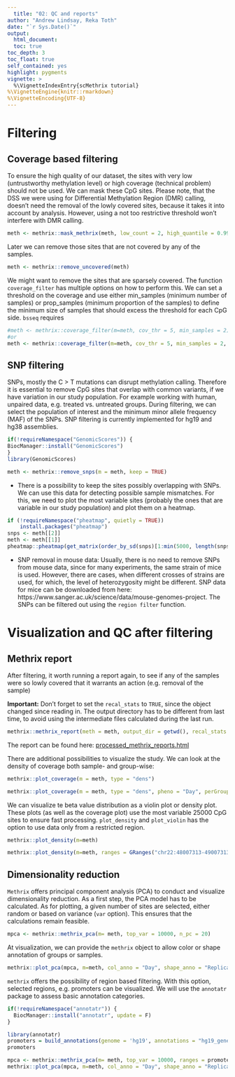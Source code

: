 ```yaml
---
  title: "02: QC and reports"
author: "Andrew Lindsay, Reka Toth"
date: "`r Sys.Date()`"
output: 
  html_document:
  toc: true
toc_depth: 3
toc_float: true
self_contained: yes
highlight: pygments
vignette: >
  %\VignetteIndexEntry{scMethrix tutorial}
%\VignetteEngine{knitr::rmarkdown}
%\VignetteEncoding{UTF-8}
---
```


# Filtering

## Coverage based filtering 

To ensure the high quality of our dataset, the sites with very low (untrustworthy methylation level) or high coverage (technical problem) should not be used. We can mask these CpG sites. Please note, that the DSS we were using for Differential Methylation Region (DMR) calling, doesn't need the removal of the lowly covered sites, because it takes it into account by analysis. However, using a not too restrictive threshold won't interfere with DMR calling. 

```r
meth <- methrix::mask_methrix(meth, low_count = 2, high_quantile = 0.99) 
```

Later we can remove those sites that are not covered by any of the samples. 

```r
meth <- methrix::remove_uncovered(meth) 
```

We might want to remove the sites that are sparsely covered. The function `coverage_filter` has multiple options on how to perform this. We can set a threshold on the coverage and use either min_samples (minimum number of samples) or prop_samples (minimum proportion of the samples) to define the minimum size of samples that should excess the threshold for each CpG side. `bsseq` requires 

```r
#meth <- methrix::coverage_filter(m=meth, cov_thr = 5, min_samples = 2)
#or
meth <- methrix::coverage_filter(m=meth, cov_thr = 5, min_samples = 2, group="Day")
```

## SNP filtering

SNPs, mostly the C > T mutations can disrupt methylation calling. Therefore it is essential to remove CpG sites that overlap with common variants, if we have variation in our study population. For example working with human, unpaired data, e.g. treated vs. untreated groups. 
During filtering, we can select the population of interest and the minimum minor allele frequency (MAF) of the SNPs.
SNP filtering is currently implemented for hg19 and hg38 assemblies. 


```r
if(!requireNamespace("GenomicScores")) {
BiocManager::install("GenomicScores")
}
library(GenomicScores) 
```

```r
meth <- methrix::remove_snps(m = meth, keep = TRUE)
```
* There is a possibility to keep the sites possibly overlapping with SNPs. We can use this data for detecting possible sample mismatches. For this, we need to plot the most variable sites (probably the ones that are variable in our study population) and plot them on a heatmap. 

```r
if (!requireNamespace("pheatmap", quietly = TRUE))
    install.packages("pheatmap")
snps <- meth[[2]]
meth <- meth[[1]]
pheatmap::pheatmap(get_matrix(order_by_sd(snps)[1:min(5000, length(snps)),]))
```


* SNP removal in mouse data: 
  Usually, there is no need to remove SNPs from mouse data, since for many experiments, the same strain of mice is used. However, there are cases, when different crosses of strains are used, for which, the level of heterozygosity might be different. SNP data for mice can be downloaded from here: https://www.sanger.ac.uk/science/data/mouse-genomes-project. The SNPs can be filtered out using the `region filter` function. 
  

# Visualization and QC after filtering

## Methrix report
After filtering, it worth running a report again, to see if any of the samples were so lowly covered that it warrants an action (e.g. removal of the sample)

**Important:** Don't forget to set the `recal_stats` to `TRUE`, since the object changed since reading in. The output directory has to be different from last time, to avoid using the intermediate files calculated during the last run. 

```r
methrix::methrix_report(meth = meth, output_dir = getwd(), recal_stats = TRUE, prefix="processed")
```
The report can be found here: [processed_methrix_reports.html](https://compepigen.github.io/WGBS_best_practice/processed_methrix_reports.html)


There are additional possibilities to visualize the study. We can look at the density of coverage both sample- and group-wise: 
  
  ```r
methrix::plot_coverage(m = meth, type = "dens")
```


```r
methrix::plot_coverage(m = meth, type = "dens", pheno = "Day", perGroup = TRUE)
```

We can visualize te beta value distribution as a violin plot or density plot. These plots (as well as the coverage plot) use the most variable 25000 CpG sites to ensure fast processing. `plot_density` and `plot_violin` has the option to use data only from a restricted region. 

```r
methrix::plot_density(m=meth)
```

```r
methrix::plot_density(m=meth, ranges = GRanges("chr22:48007313-49007313"))
```

## Dimensionality reduction 

`Methrix` offers principal component analysis (PCA) to conduct and visualize dimensionality reduction. 
As a first step, the PCA model has to be calculated. As for plotting, a given number of sites are selected, either random or based on variance (`var` option). This ensures that the calculations remain feasible. 

```r
mpca <- methrix::methrix_pca(m= meth, top_var = 10000, n_pc = 20)
```

At visualization, we can provide the `methrix` object to allow color or shape annotation of groups or samples.  

```r
methrix::plot_pca(mpca, m=meth, col_anno = "Day", shape_anno = "Replicate")
```

`methrix` offers the possibility of region based filtering. With this option, selected regions, e.g. promoters can be visualized. We will use the `annotatr` package to assess basic annotation categories. 

```r
if(!requireNamespace("annotatr")) {
  BiocManager::install("annotatr", update = F)
}
```


```r
library(annotatr)
promoters = build_annotations(genome = 'hg19', annotations = "hg19_genes_promoters")
promoters
```

```r
mpca <- methrix::methrix_pca(m= meth, top_var = 10000, ranges = promoters, n_pc = 3, do_plot = F)
methrix::plot_pca(mpca, m=meth, col_anno = "Day", shape_anno = "Replicate")
```

  
  
  